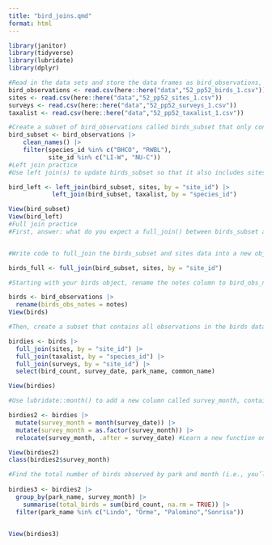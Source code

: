 ```yaml
---
title: "bird_joins.qmd"
format: html
---
```


```r
library(janitor)
library(tidyverse)
library(lubridate)
library(dplyr)
```

```r
#Read in the data sets and store the data frames as bird_observations, sites, surveys, and taxalist (it should be clear from the raw file names which is which)
bird_observations <- read.csv(here::here("data","52_pp52_birds_1.csv"))
sites <- read.csv(here::here("data","52_pp52_sites_1.csv"))
surveys <- read.csv(here::here("data","52_pp52_surveys_1.csv"))
taxalist <- read.csv(here::here("data","52_pp52_taxalist_1.csv"))

```

```r
#Create a subset of bird_observations called birds_subset that only contains observations for birds with species id “BHCO” and “RWBL”, and from sites with site ID “LI-W” and “NU-C”
bird_subset <- bird_observations |> 
    clean_names() |> 
    filter(species_id %in% c("BHCO", "RWBL"),
           site_id %in% c("LI-W", "NU-C"))
#Left join practice
#Use left join(s) to update birds_subset so that it also includes sites and taxalist information. For each join, include an explicit argument saying which variable you are joining by (even if it will just assume the correct one for you). Store the updated data frame as birds_left. Make sure to look at the output - is what it contains consistent with what you expected it to contain?

bird_left <- left_join(bird_subset, sites, by = "site_id") |> 
            left_join(bird_subset, taxalist, by = "species_id")

View(bird_subset)
View(bird_left)
#Full join practice
#First, answer: what do you expect a full_join() between birds_subset and sites to contain?


#Write code to full_join the birds_subset and sites data into a new object called birds_full. Explicitly include the variable you’re joining by. Look at the output. Is it what you expected?

birds_full <- full_join(bird_subset, sites, by = "site_id")
```


```r
#Starting with your birds object, rename the notes column to bird_obs_notes (so this doesn’t conflict with notes in the surveys dataset

birds <- bird_observations |> 
  rename(birds_obs_notes = notes)
View(birds)

#Then, create a subset that contains all observations in the birds dataset, joins the taxonomic, site and survey information to it, and is finally limited to only columns survey_date, common_name, park_name, and bird_count. You can decide the order that you want to create this in (e.g. limit the columns first, then join, or the other way around).

birdies <- birds |> 
  full_join(sites, by = "site_id") |> 
  full_join(taxalist, by = "species_id") |> 
  full_join(surveys, by = "site_id") |> 
  select(bird_count, survey_date, park_name, common_name)

View(birdies)

#Use lubridate::month() to add a new column called survey_month, containing only the month number. Then, convert the month number to a factor (again within mutate())

birdies2 <- birdies |> 
  mutate(survey_month = month(survey_date)) |> 
  mutate(survey_month = as.factor(survey_month)) |> 
  relocate(survey_month, .after = survey_date) #Learn a new function on your own! Use dplyr::relocate() to move the new survey_month column to immediately after the survey_date column. You can do this in a separate code chunk, or pipe straight into it from your existing code.

View(birdies2)
class(birdies2$survey_month)

#Find the total number of birds observed by park and month (i.e., you’ll group_by(park_name, survey_month))
  
birdies3 <- birdies2 |> 
  group_by(park_name, survey_month) |> 
    summarise(total_birds = sum(bird_count, na.rm = TRUE)) |> 
  filter(park_name %in% c("Lindo", "Orme", "Palomino","Sonrisa"))
  

View(birdies3)

```

